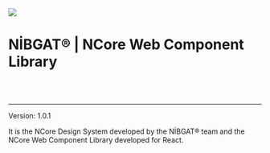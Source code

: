 
<Meta title="Docs/Intro" />

<div style={{ margin: '0 auto', maxWidth: '600px', color: 'white', textAlign: 'center' }}>
  <img
    style={{ width: '75%', margin: '0 auto 2em auto' }}
    src="https://ncore.nibgat.space/assets/images/lightlogo.png"
  />
  <br/>
  <h1>NİBGAT® | NCore Web Component Library</h1>
  <br />
  <br />

---

Version: <bold>1.0.1</bold>

It is the NCore Design System developed by the NİBGAT® team and the NCore Web Component Library developed for React.

</div>
